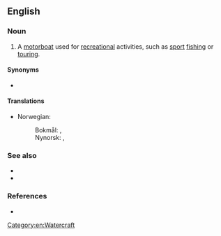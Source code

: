 {{also|pleasurecraft}}
==English==
{{wikipedia}}

===Noun===
{{en-noun|head=[[pleasure]] [[craft]]|pleasure craft}}

# A [[motorboat]] used for [[recreation]]al activities, such as [[sport]] [[fishing]] or [[tour]]ing.

====Synonyms====
* {{l|en|pleasure boat}}

====Translations====
{{trans-top|boat used for recreation}}
* Norwegian: 
*: Bokmål: {{t|nb|fritidsbåt|m}}, {{t|nb|lystbåt|m}}
*: Nynorsk: {{t|nn|fritidsbåt|m}}, {{t|nn|lystbåt|m}}
{{trans-mid}}
{{trans-bottom}}

===See also===
* {{l|en|cabin cruiser}}
* {{l|en|watercraft}}

===References===
* {{R:OneLook}}

[[Category:en:Watercraft]]